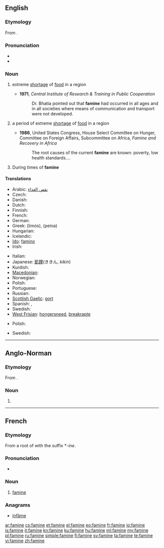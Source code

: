 ==English==

===Etymology===
From {{etyl|fr}} {{term|famine|lang=fr}}.

===Pronunciation===
* {{rhymes|æmɪn}}
* {{audio|en-us-famine.ogg|Audio (US)}}

===Noun===
{{wikipedia}}
{{en-noun|s|-}}

# {{uncountable}} extreme [[shortage]] of [[food]] in a region
#* '''1971''', ''Central Institute of Research & Training in Public Cooperation''
#*: Dr. Bhatia pointed out that '''famine''' had occurred in all ages and in all societies where means of communication and transport were not developed.
# {{countable}} a period of extreme [[shortage]] of [[food]] in a region
#* '''1986''', United States Congress, House Select Committee on Hunger, Committee on Foreign Affairs, Subcommittee on Africa, ''Famine and Recovery in Africa''
#*: The root causes of the current '''famine''' are known: poverty, low health standards....
# During times of '''famine'''

====Translations====
{{trans-top|extreme shortage of food in a region}}
* Arabic: [[نقص الغذاء]]
* Czech: {{t+|cs|hladomor|m}}
* Danish: {{t-|da|hungersnød|c}}
* Dutch: {{t+|nl|hongersnood|m}}
* Finnish: {{t+|fi|nälänhätä}}
* French: {{t+|fr|famine|f}}
* German: {{t-|de|Hungersnot|f}}
* Greek: {{t+|el|λιμός|m}} (limós), {{t+|el|πείνα|f}} (peína)
* Hungarian: {{t+|hu|éhínség}}
* Icelandic: {{t|is|hungursneyð|f}}
* [[Ido]]: [[famino]]
* Irish: {{t+|ga|gorta|m|xs=Irish}}
{{trans-mid}}
* Italian: {{t|it|carestia|f}}
* Japanese: [[飢饉]](ききん, ''kikin'')
* Kurdish: {{t+|ku|xela|f}}
* [[Macedonian]]: {{t-|mk|глад|f|tr=glad}}
* Norwegian: {{t-|no|hungersnød|m}}
* Polish: {{t+|pl|głód|m}}
* Portuguese: {{t+|pt|fome|f}}
* Russian: {{t|ru|голод|sc=Cyrl}}
* [[Scottish Gaelic]]: [[gort]] {{m}}
* Spanish: {{t-|es|hambruna}}, {{t+|es|hambre}}
* Swedish: {{t-|sv|hungersnöd}}
* [[West Frisian]]: [[hongersneed]], [[breakrapte]]
{{trans-bottom}}

{{trans-top|a period of extreme shortage of food in a region}}
* Polish: {{t|pl|okres głodu}}
{{trans-mid}}
* Swedish: {{t|sv|svält}}
{{trans-bottom}}

----

==Anglo-Norman==

===Etymology===
From {{etyl|la|xno}} {{term|fames|famēs|hunger|lang=la}}.

===Noun===
{{xno-noun|f}}

# {{l|en|famine}}

----

==French==

===Etymology===
From a root of {{etyl|la|fr}} {{term|fames|famēs|hunger|lang=la}} with the suffix *''-ine''.

===Pronunciation===
* {{IPA|/fa.min/|lang=fr}}

===Noun===
{{fr-noun|f}}

# [[#Noun|famine]]

===Anagrams===
* [[infâme#French|infâme]]

[[ar:famine]]
[[cs:famine]]
[[et:famine]]
[[el:famine]]
[[eo:famine]]
[[fr:famine]]
[[io:famine]]
[[is:famine]]
[[it:famine]]
[[kn:famine]]
[[ku:famine]]
[[hu:famine]]
[[ml:famine]]
[[my:famine]]
[[pl:famine]]
[[ru:famine]]
[[simple:famine]]
[[fi:famine]]
[[sv:famine]]
[[ta:famine]]
[[te:famine]]
[[vi:famine]]
[[zh:famine]]